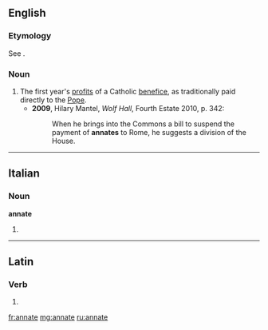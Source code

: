==English==

===Etymology===
See {{term|ann|lang=en}}.

===Noun===
{{en-noun}}

# The first year's [[profit]]s of a Catholic [[benefice]], as traditionally paid directly to the [[Pope]].
#* '''2009''', Hilary Mantel, ''Wolf Hall'', Fourth Estate 2010, p. 342:
#*: When he brings into the Commons a bill to suspend the payment of '''annates''' to Rome, he suggests a division of the House.

----

==Italian==

===Noun===
'''annate''' {{f}}

# {{plural of|annata|lang=it}}

----

==Latin==

===Verb===
{{la-verb-form|annāte}}

# {{conjugation of|annō||2|p|pres|act|imp|lang=la}}

[[fr:annate]]
[[mg:annate]]
[[ru:annate]]